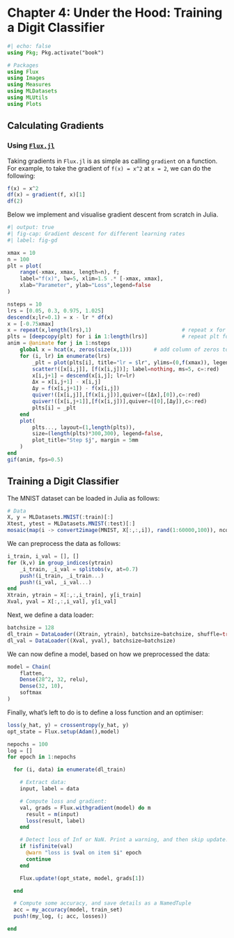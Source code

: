 # Chapter 4: Under the Hood: Training a Digit Classifier

```julia
#| echo: false
using Pkg; Pkg.activate("book")

# Packages
using Flux
using Images
using Measures
using MLDatasets
using MLUtils
using Plots
```

## Calculating Gradients

### Using [`Flux.jl`](https://fluxml.ai/Flux.jl/stable/models/basics/)

Taking gradients in `Flux.jl` is as simple as calling `gradient` on a function. For example, to take the gradient of `f(x) = x^2` at `x = 2`, we can do the following:

```julia
f(x) = x^2
df(x) = gradient(f, x)[1]
df(2)
```

Below we implement and visualise gradient descent from scratch in Julia. 

```julia
#| output: true
#| fig-cap: Gradient descent for different learning rates
#| label: fig-gd

xmax = 10
n = 100
plt = plot(
    range(-xmax, xmax, length=n), f;
    label="f(x)", lw=5, xlim=1.5 .* [-xmax, xmax], 
    xlab="Parameter", ylab="Loss",legend=false
)

nsteps = 10
lrs = [0.05, 0.3, 0.975, 1.025]
descend(x;lr=0.1) = x - lr * df(x)
x = [-0.75xmax]       
x = repeat(x,length(lrs),1)                             # repeat x for each learning rate
plts = [deepcopy(plt) for i in 1:length(lrs)]           # repeat plt for each learning rate
anim = @animate for j in 1:nsteps
    global x = hcat(x, zeros(size(x,1)))       # add column of zeros to x
    for (i, lr) in enumerate(lrs)
        _plt = plot(plts[i], title="lr = $lr", ylims=(0,f(xmax)), legend=false)
        scatter!([x[i,j]], [f(x[i,j])]; label=nothing, ms=5, c=:red)    # plot current point
        x[i,j+1] = descend(x[i,j]; lr=lr)                               # descend
        Δx = x[i,j+1] - x[i,j]
        Δy = f(x[i,j+1]) - f(x[i,j])
        quiver!([x[i,j]],[f(x[i,j])],quiver=([Δx],[0]),c=:red)          # horizontal arrow
        quiver!([x[i,j+1]],[f(x[i,j])],quiver=([0],[Δy]),c=:red)        # vertical arrow
        plts[i] = _plt
    end
    plot(
        plts..., layout=(1,length(plts)), 
        size=(length(plts)*300,300), legend=false,
        plot_title="Step $j", margin = 5mm
    )
end
gif(anim, fps=0.5)
```

## Training a Digit Classifier

The MNIST dataset can be loaded in Julia as follows:

```julia
# Data
X, y = MLDatasets.MNIST(:train)[:]
Xtest, ytest = MLDatasets.MNIST(:test)[:]
mosaic(map(i -> convert2image(MNIST, X[:,:,i]), rand(1:60000,100)), ncol=10)
```

We can preprocess the data as follows:

```julia
i_train, i_val = [], []
for (k,v) in group_indices(ytrain)
    _i_train, _i_val = splitobs(v, at=0.7)
    push!(i_train, _i_train...)
    push!(i_val, _i_val...)
end
Xtrain, ytrain = X[:,:,i_train], y[i_train]
Xval, yval = X[:,:,i_val], y[i_val]
```

Next, we define a data loader:

```julia
batchsize = 128
dl_train = DataLoader((Xtrain, ytrain), batchsize=batchsize, shuffle=true)
dl_val = DataLoader((Xval, yval), batchsize=batchsize)
```

We can now define a model, based on how we preprocessed the data:

```julia
model = Chain(
    flatten,
    Dense(28^2, 32, relu),
    Dense(32, 10),
    softmax
)
```

Finally, what's left to do is to define a loss function and an optimiser:

```julia
loss(y_hat, y) = crossentropy(y_hat, y)
opt_state = Flux.setup(Adam(),model)
```

```julia
nepochs = 100
log = []
for epoch in 1:nepochs

  for (i, data) in enumerate(dl_train)

    # Extract data:
    input, label = data

    # Compute loss and gradient:
    val, grads = Flux.withgradient(model) do m
      result = m(input)
      loss(result, label)
    end

    # Detect loss of Inf or NaN. Print a warning, and then skip update!
    if !isfinite(val)
      @warn "loss is $val on item $i" epoch
      continue
    end

    Flux.update!(opt_state, model, grads[1])

  end

  # Compute some accuracy, and save details as a NamedTuple
  acc = my_accuracy(model, train_set)
  push!(my_log, (; acc, losses))

end
```